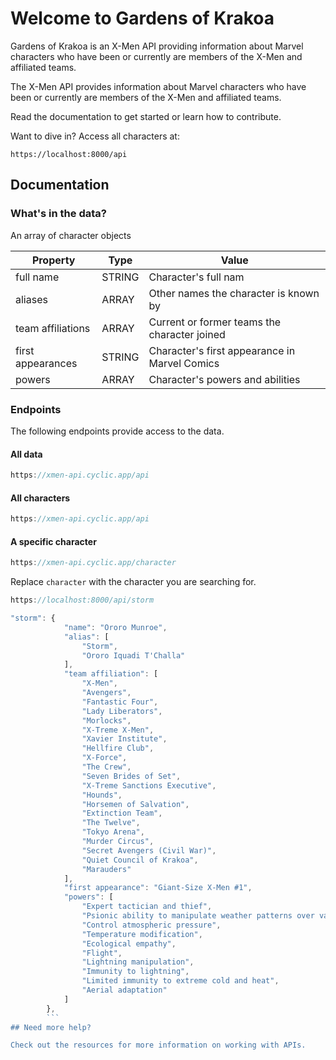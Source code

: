 # Welcome to Gardens of Krakoa
 

Gardens of Krakoa is an X-Men API providing information about Marvel characters who have been or currently are members of the X-Men and affiliated teams. 

The X-Men API provides information about Marvel characters who have been or currently are members of the X-Men and affiliated teams. 

Read the documentation to get started or learn how to contribute.

Want to dive in? Access all characters at:

`https://localhost:8000/api`

## Documentation

### What's in the data?

An array of character objects


|  Property |  Type | Value  |
|---|---|---|
| full name| STRING  | Character's full nam  |
| aliases  | ARRAY  |  Other names the character is known by |
| team affiliations   | ARRAY  | Current or former teams the character joined |
| first appearances | STRING | Character's first appearance in Marvel Comics
| powers | ARRAY | Character's powers and abilities

### Endpoints

The following endpoints provide access to the data.

#### All data

```js filename="endpoints.js" {3} copy
https://xmen-api.cyclic.app/api
```

#### All characters

```js filename="endpoints.js" {3} copy
https://xmen-api.cyclic.app/api
```


#### A specific character

```js filename="endpoints.js" {3} copy
https://xmen-api.cyclic.app/character
```


Replace `character` with the character you are searching for. 

```js filename="endpoints.js" {3} copy
https://localhost:8000/api/storm
```


```js filename="storm.js" {0} copy
"storm": {
            "name": "Ororo Munroe",
            "alias": [
                "Storm",
                "Ororo Iquadi T'Challa"
            ],
            "team affiliation": [
                "X-Men",
                "Avengers",
                "Fantastic Four",
                "Lady Liberators",
                "Morlocks",
                "X-Treme X-Men",
                "Xavier Institute",
                "Hellfire Club",
                "X-Force",
                "The Crew",
                "Seven Brides of Set",
                "X-Treme Sanctions Executive",
                "Hounds",
                "Horsemen of Salvation",
                "Extinction Team",
                "The Twelve",
                "Tokyo Arena",
                "Murder Circus",
                "Secret Avengers (Civil War)",
                "Quiet Council of Krakoa",
                "Marauders"
            ],
            "first appearance": "Giant-Size X-Men #1",
            "powers": [
                "Expert tactician and thief",
                "Psionic ability to manipulate weather patterns over vast area",
                "Control atmospheric pressure",
                "Temperature modification",
                "Ecological empathy",
                "Flight",
                "Lightning manipulation",
                "Immunity to lightning",
                "Limited immunity to extreme cold and heat",
                "Aerial adaptation"
            ]
        },
        ```
## Need more help?

Check out the resources for more information on working with APIs.